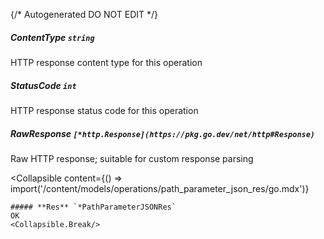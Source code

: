 {/* Autogenerated DO NOT EDIT  */}

##### **ContentType** `string`
HTTP response content type for this operation

##### **StatusCode** `int`
HTTP response status code for this operation

##### **RawResponse** `[*http.Response](https://pkg.go.dev/net/http#Response)`
Raw HTTP response; suitable for custom response parsing

<Collapsible
    content={() => import('/content/models/operations/path_parameter_json_res/go.mdx')}
>
    ##### **Res** `*PathParameterJSONRes`
    OK
    <Collapsible.Break/>
</Collapsible>


